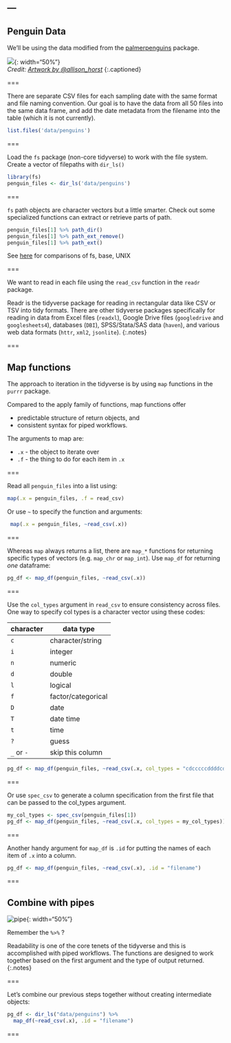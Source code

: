 ---
---

## Penguin Data

We'll be using the data modified from the [palmerpenguins](https://allisonhorst.github.io/palmerpenguins/index.html) package. 

![]({% include asset.html path="images/lter_penguins.png" %}){: width="50%"}  
*Credit: [Artwork by @allison_horst](https://www.allisonhorst.com/)*
{:.captioned}


===

There are separate CSV files for each sampling date with the same format and file naming convention. Our goal is to have the data from all 50 files into the same data frame, and add the date metadata from the filename into the table (which it is not currently).

```r
list.files('data/penguins')
```


===

Load the `fs` package (non-core tidyverse) to work with the file system. Create a vector of filepaths with `dir_ls()`

```r
library(fs)
penguin_files <- dir_ls('data/penguins')
```

===

`fs` path objects are character vectors but a little smarter. Check out some specialized functions can extract or retrieve parts of path.  

```r
penguin_files[1] %>% path_dir()
penguin_files[1] %>% path_ext_remove()
penguin_files[1] %>% path_ext()
```

See [here](https://fs.r-lib.org/articles/function-comparisons.html) for comparisons of fs, base, UNIX

===

We want to read in each file using the `read_csv` function in the `readr` package. 

Readr is the tidyverse package for reading in rectangular data like CSV or TSV into tidy formats. There are other tidyverse packages specifically for reading in data from Excel files (`readxl`), Google Drive files (`googledrive` and `googlesheets4`), databases (`DBI`), SPSS/Stata/SAS data (`haven`), and various web data formats (`httr`, `xml2`, `jsonlite`).
{:.notes}

===

## Map functions

The approach to iteration in the tidyverse is by using `map` functions in the `purrr` package. 

Compared to the apply family of functions, map functions offer 

* predictable structure of return objects, and
* consistent syntax for piped workflows.

The arguments to map are: 

* `.x` - the object to iterate over
* `.f` - the thing to do for each item in `.x`

===

Read all `penguin_files` into a list using:

```r
map(.x = penguin_files, .f = read_csv)
```

Or use `~` to specify the function and arguments:

```r
 map(.x = penguin_files, ~read_csv(.x))
```

===

Whereas `map` always returns a list, there are `map_*` functions for returning specific types of vectors (e.g. `map_chr` or `map_int`). Use `map_df` for returning *one* dataframe:

```r
pg_df <- map_df(penguin_files, ~read_csv(.x))
```

===

Use the `col_types` argument in `read_csv` to ensure consistency across files. One way to specify col types is a character vector using these codes:

| character   | data type       |
|-------------+------------------|
| `c`    |  character/string    |
| `i`    |  integer             |
| `n`    |  numeric             |
| `d`    |  double              |
| `l`    | logical              |
| `f`    | factor/categorical   |
| `D`    | date             |
| `T`    | date time        |
| `t`    | time       |
| `?`    | guess      |
| `_` or `-` | skip this column |

```r
pg_df <- map_df(penguin_files, ~read_csv(.x, col_types = "cdcccccddddcddccc"))
```


===

Or use `spec_csv` to generate a column specification from the first file that can be passed to the col_types argument. 

```r
my_col_types <- spec_csv(penguin_files[1])
pg_df <- map_df(penguin_files, ~read_csv(.x, col_types = my_col_types))
```

===

Another handy argument for `map_df` is `.id` for putting the names of each item of `.x` into a column. 

```r
pg_df <- map_df(penguin_files, ~read_csv(.x), .id = "filename")
```

===

## Combine with pipes

![pipe]({% include asset.html path="images/pipe.jpg" %}){: width="50%"}

Remember the `%>%` ? 

Readability is one of the core tenets of the tidyverse and this is accomplished with piped workflows. The functions are designed to work together based on the first argument and the type of output returned. 
{:.notes}

===

Let's combine our previous steps together without creating intermediate objects:

```r
pg_df <- dir_ls("data/penguins") %>%
  map_df(~read_csv(.x), .id = "filename")
```

===

